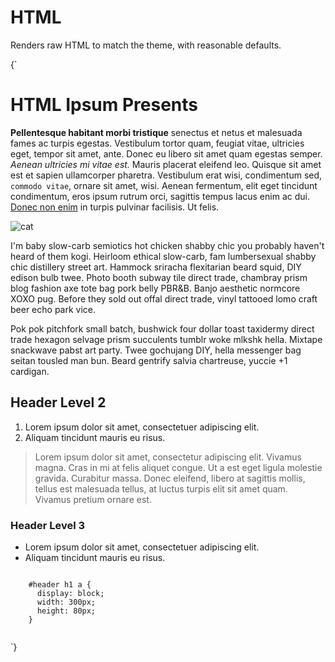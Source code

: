 
<Meta title="Molecule/Html" component={Html} />

# HTML

Renders raw HTML to match the theme, with reasonable defaults.

<Preview>
  <Story name="Some HTML"><Html>{`
    <h1>HTML Ipsum Presents</h1>
    <p>
      <strong>Pellentesque habitant morbi tristique</strong> senectus et netus et malesuada fames ac turpis egestas.
      Vestibulum tortor quam, feugiat vitae, ultricies eget, tempor sit amet, ante. Donec eu libero sit amet quam
      egestas semper. <em>Aenean ultricies mi vitae est.</em> Mauris placerat eleifend leo. Quisque sit amet est et
      sapien ullamcorper pharetra. Vestibulum erat wisi, condimentum sed, <code>commodo vitae</code>, ornare sit amet,
      wisi. Aenean fermentum, elit eget tincidunt condimentum, eros ipsum rutrum orci, sagittis tempus lacus enim ac
      dui. <a href="#">Donec non enim</a> in turpis pulvinar facilisis. Ut felis.
    </p>
    <img src="https://placekitten.com/200/200" alt="cat" class="alignright" />
    <p>
      I'm baby slow-carb semiotics hot chicken shabby chic you probably haven't heard of them kogi. Heirloom ethical
      slow-carb, fam lumbersexual shabby chic distillery street art. Hammock sriracha flexitarian beard squid, DIY
      edison bulb twee. Photo booth subway tile direct trade, chambray prism blog fashion axe tote bag pork belly
      PBR&B. Banjo aesthetic normcore XOXO pug. Before they sold out offal direct trade, vinyl tattooed lomo craft beer
      echo park vice.
    </p>
    <p>
      Pok pok pitchfork small batch, bushwick four dollar toast taxidermy direct trade hexagon selvage prism succulents
      tumblr woke mlkshk hella. Mixtape snackwave pabst art party. Twee gochujang DIY, hella messenger bag seitan
      tousled man bun. Beard gentrify salvia chartreuse, yuccie +1 cardigan.
    </p>
    <h2>Header Level 2</h2>
    <ol>
      <li>Lorem ipsum dolor sit amet, consectetuer adipiscing elit.</li>
      <li>Aliquam tincidunt mauris eu risus.</li>
    </ol>
    <blockquote><p>
      Lorem ipsum dolor sit amet, consectetur adipiscing elit. Vivamus magna. Cras in mi at felis aliquet congue.
      Ut a est eget ligula molestie gravida. Curabitur massa. Donec eleifend, libero at sagittis mollis, tellus est
      malesuada tellus, at luctus turpis elit sit amet quam. Vivamus pretium ornare est.
    </p></blockquote>
    <h3>Header Level 3</h3>
    <ul>
      <li>Lorem ipsum dolor sit amet, consectetuer adipiscing elit.</li>
      <li>Aliquam tincidunt mauris eu risus.</li>
    </ul>
    <pre><code>
    #header h1 a {
      display: block;
      width: 300px;
      height: 80px;
    }
    </code></pre>
  `}</Html></Story>
</Preview>

